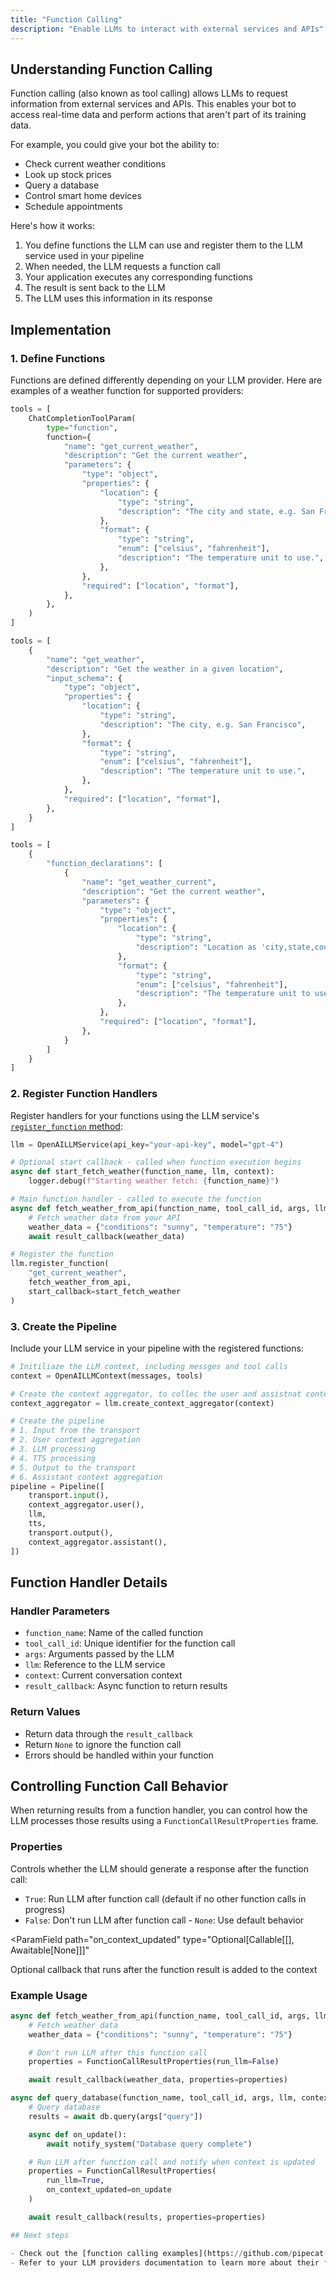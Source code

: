 ```yaml
---
title: "Function Calling"
description: "Enable LLMs to interact with external services and APIs"
---
```


## Understanding Function Calling

Function calling (also known as tool calling) allows LLMs to request information from external services and APIs. This enables your bot to access real-time data and perform actions that aren't part of its training data.

For example, you could give your bot the ability to:

- Check current weather conditions
- Look up stock prices
- Query a database
- Control smart home devices
- Schedule appointments

Here's how it works:

1. You define functions the LLM can use and register them to the LLM service used in your pipeline
2. When needed, the LLM requests a function call
3. Your application executes any corresponding functions
4. The result is sent back to the LLM
5. The LLM uses this information in its response

## Implementation

### 1. Define Functions

Functions are defined differently depending on your LLM provider. Here are examples of a weather function for supported providers:

<CodeGroup>

```python OpenAI
tools = [
    ChatCompletionToolParam(
        type="function",
        function={
            "name": "get_current_weather",
            "description": "Get the current weather",
            "parameters": {
                "type": "object",
                "properties": {
                    "location": {
                        "type": "string",
                        "description": "The city and state, e.g. San Francisco, CA",
                    },
                    "format": {
                        "type": "string",
                        "enum": ["celsius", "fahrenheit"],
                        "description": "The temperature unit to use.",
                    },
                },
                "required": ["location", "format"],
            },
        },
    )
]
```

```python Anthropic
tools = [
    {
        "name": "get_weather",
        "description": "Get the weather in a given location",
        "input_schema": {
            "type": "object",
            "properties": {
                "location": {
                    "type": "string",
                    "description": "The city, e.g. San Francisco",
                },
                "format": {
                    "type": "string",
                    "enum": ["celsius", "fahrenheit"],
                    "description": "The temperature unit to use.",
                },
            },
            "required": ["location", "format"],
        },
    }
]
```

```python Gemini
tools = [
    {
        "function_declarations": [
            {
                "name": "get_weather_current",
                "description": "Get the current weather",
                "parameters": {
                    "type": "object",
                    "properties": {
                        "location": {
                            "type": "string",
                            "description": "Location as 'city,state,country'",
                        },
                        "format": {
                            "type": "string",
                            "enum": ["celsius", "fahrenheit"],
                            "description": "The temperature unit to use.",
                        },
                    },
                    "required": ["location", "format"],
                },
            }
        ]
    }
]
```

</CodeGroup>

### 2. Register Function Handlers

Register handlers for your functions using the LLM service's [`register_function` method](/api-reference/services/base-service-classes#methods-2):

```python
llm = OpenAILLMService(api_key="your-api-key", model="gpt-4")

# Optional start callback - called when function execution begins
async def start_fetch_weather(function_name, llm, context):
    logger.debug(f"Starting weather fetch: {function_name}")

# Main function handler - called to execute the function
async def fetch_weather_from_api(function_name, tool_call_id, args, llm, context, result_callback):
    # Fetch weather data from your API
    weather_data = {"conditions": "sunny", "temperature": "75"}
    await result_callback(weather_data)

# Register the function
llm.register_function(
    "get_current_weather",
    fetch_weather_from_api,
    start_callback=start_fetch_weather
)
```

### 3. Create the Pipeline

Include your LLM service in your pipeline with the registered functions:

```python
# Initiliaze the LLM context, including messges and tool calls
context = OpenAILLMContext(messages, tools)

# Create the context aggregator, to collec the user and assistnat context
context_aggregator = llm.create_context_aggregator(context)

# Create the pipeline
# 1. Input from the transport
# 2. User context aggregation
# 3. LLM processing
# 4. TTS processing
# 5. Output to the transport
# 6. Assistant context aggregation
pipeline = Pipeline([
    transport.input(),
    context_aggregator.user(),
    llm,
    tts,
    transport.output(),
    context_aggregator.assistant(),
])
```

## Function Handler Details

### Handler Parameters

- `function_name`: Name of the called function
- `tool_call_id`: Unique identifier for the function call
- `args`: Arguments passed by the LLM
- `llm`: Reference to the LLM service
- `context`: Current conversation context
- `result_callback`: Async function to return results

### Return Values

- Return data through the `result_callback`
- Return `None` to ignore the function call
- Errors should be handled within your function

## Controlling Function Call Behavior

When returning results from a function handler, you can control how the LLM processes those results using a `FunctionCallResultProperties` frame.

### Properties

<ParamField path="run_llm" type="Optional[bool]">
Controls whether the LLM should generate a response after the function call:

- `True`: Run LLM after function call (default if no other function calls in progress)
- `False`: Don't run LLM after function call - `None`: Use default behavior

</ParamField>

<ParamField
  path="on_context_updated"
  type="Optional[Callable[[], Awaitable[None]]]"
>
  Optional callback that runs after the function result is added to the context
</ParamField>

### Example Usage

```python
async def fetch_weather_from_api(function_name, tool_call_id, args, llm, context, result_callback):
    # Fetch weather data
    weather_data = {"conditions": "sunny", "temperature": "75"}

    # Don't run LLM after this function call
    properties = FunctionCallResultProperties(run_llm=False)

    await result_callback(weather_data, properties=properties)

async def query_database(function_name, tool_call_id, args, llm, context, result_callback):
    # Query database
    results = await db.query(args["query"])

    async def on_update():
        await notify_system("Database query complete")

    # Run LLM after function call and notify when context is updated
    properties = FunctionCallResultProperties(
        run_llm=True,
        on_context_updated=on_update
    )

    await result_callback(results, properties=properties)

## Next steps

- Check out the [function calling examples](https://github.com/pipecat-ai/pipecat/blob/main/examples/foundational/14-function-calling.py) to see a complete example for specific LLM providers.
- Refer to your LLM providers documentation to learn more about their funciton calling capabilities.
```
